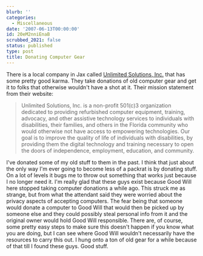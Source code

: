 ```yaml
---
blurb: ''
categories:
  - Miscellaneous
date: '2007-06-13T00:00:00'
id: 20eM2nniEnaB
scrubbed_2021: false
status: published
type: post
title: Donating Computer Gear
---
```


There is a local company in Jax called
[Unlimited Solutions, Inc.](http://www.usatspecialists.org/) that
has some pretty good karma. They take donations of old computer
gear and get it to folks that otherwise wouldn't have a shot at it.
Their mission statement from their website:
> Unlimited Solutions, Inc. is a non-profit 501(c)3 organization
> dedicated to providing refurbished computer equipment, training,
> advocacy, and other assistive technology services to individuals
> with disabilities, their families, and others in the Florida
> community who would otherwise not have access to empowering
> technologies. Our goal is to improve the quality of life of
> individuals with disabilities, by providing them the digital
> technology and training necessary to open the doors of
> independence, employment, education, and community.

I've donated some of my old stuff to them in the past. I think that
just about the only way I'm ever going to become less of a packrat
is by donating stuff. On a lot of levels it bugs me to throw out
something that works just because I no longer need it. I'm really
glad that these guys exist because Good Will here stopped taking
computer donations a while ago. This struck me as strange, but from
what the attendant said they were worried about the privacy aspects
of accepting computers. The fear being that someone would donate a
computer to Good Will that would then be picked up by someone else
and they could possibly steal personal info from it and the
original owner would hold Good Will responsible. There are, of
course, some pretty easy steps to make sure this doesn't happen if
you know what you are doing, but I can see where Good Will wouldn't
necessarily have the resources to carry this out. I hung onto a ton
of old gear for a while because of that till I found these guys.
Good stuff.
